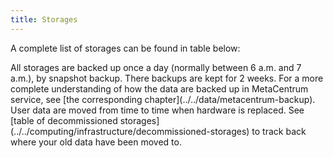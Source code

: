 ```yaml
---
title: Storages
---
```


A complete list of storages can be found in table below:

<StorageTable/>

<Callout type="warn" title="Backup policy for storages">
    All storages are backed up once a day (normally between 6 a.m. and 7 a.m.), by  snapshot backup. There backups are kept for 2 weeks. For a more complete understanding of how the data are backed up in MetaCentrum service, see [the corresponding chapter](../../data/metacentrum-backup).  
</Callout>

<Callout  type="info" title="Tip" icon="💡">
    User data are moved from time to time when hardware is replaced. See [table of decommissioned storages](../../computing/infrastructure/decommissioned-storages) to track back where your old data have been moved to.
</Callout>

